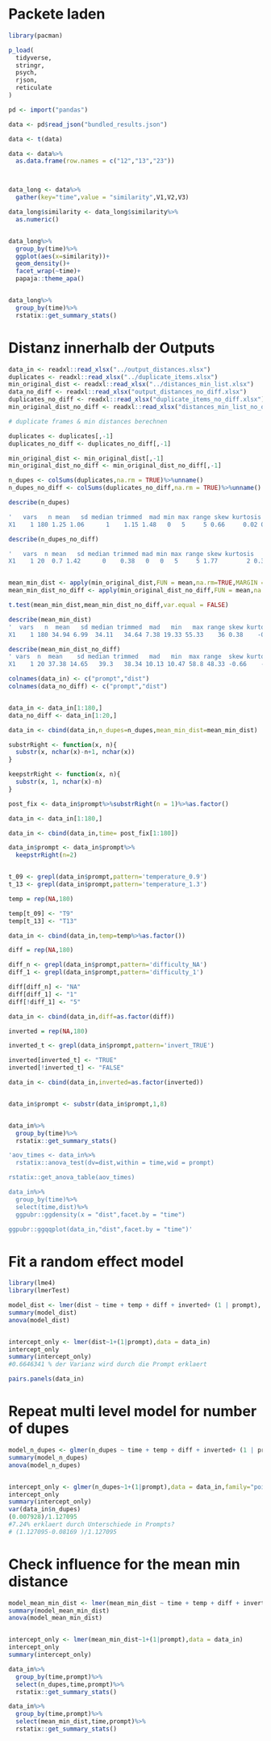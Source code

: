 # Packete laden

```r
library(pacman)

p_load(
  tidyverse,
  stringr,
  psych,
  rjson,
  reticulate
)
```



```r
pd <- import("pandas")

data <- pd$read_json("bundled_results.json")

data <- t(data)

data <- data%>%
  as.data.frame(row.names = c("12","13","23"))



data_long <- data%>%
  gather(key="time",value = "similarity",V1,V2,V3)

data_long$similarity <- data_long$similarity%>%
  as.numeric()


data_long%>%
  group_by(time)%>%
  ggplot(aes(x=similarity))+
  geom_density()+
  facet_wrap(~time)+
  papaja::theme_apa()


data_long%>%
  group_by(time)%>%
  rstatix::get_summary_stats()

```

# Distanz innerhalb der Outputs

```r
data_in <- readxl::read_xlsx("../output_distances.xlsx")
duplicates <- readxl::read_xlsx("../duplicate_items.xlsx")
min_original_dist <- readxl::read_xlsx("../distances_min_list.xlsx")
data_no_diff <- readxl::read_xlsx("output_distances_no_diff.xlsx")
duplicates_no_diff <- readxl::read_xlsx("duplicate_items_no_diff.xlsx")
min_original_dist_no_diff <- readxl::read_xlsx("distances_min_list_no_diff.xlsx")
```


```r
# duplicate frames & min distances berechnen

duplicates <- duplicates[,-1]
duplicates_no_diff <- duplicates_no_diff[,-1]

min_original_dist <- min_original_dist[,-1]
min_original_dist_no_diff <- min_original_dist_no_diff[,-1]

n_dupes <- colSums(duplicates,na.rm = TRUE)%>%unname()
n_dupes_no_diff <- colSums(duplicates_no_diff,na.rm = TRUE)%>%unname()

describe(n_dupes)

'   vars   n mean   sd median trimmed  mad min max range skew kurtosis   se
X1    1 180 1.25 1.06      1    1.15 1.48   0   5     5 0.66     0.02 0.08'

describe(n_dupes_no_diff)

'   vars  n mean   sd median trimmed mad min max range skew kurtosis   se
X1    1 20  0.7 1.42      0    0.38   0   0   5     5 1.77        2 0.32'


mean_min_dist <- apply(min_original_dist,FUN = mean,na.rm=TRUE,MARGIN = 2)%>%unname()
mean_min_dist_no_diff <- apply(min_original_dist_no_diff,FUN = mean,na.rm=TRUE,MARGIN = 2)%>%unname()

t.test(mean_min_dist,mean_min_dist_no_diff,var.equal = FALSE)

describe(mean_min_dist)
'  vars   n  mean   sd median trimmed  mad   min   max range skew kurtosis   se
X1    1 180 34.94 6.99  34.11   34.64 7.38 19.33 55.33    36 0.38    -0.32 0.52'

describe(mean_min_dist_no_diff)
' vars  n  mean    sd median trimmed   mad   min  max range  skew kurtosis   se
X1    1 20 37.38 14.65   39.3   38.34 10.13 10.47 58.8 48.33 -0.66    -0.74 3.27'

```


```r
colnames(data_in) <- c("prompt","dist")
colnames(data_no_diff) <- c("prompt","dist")


data_in <- data_in[1:180,]
data_no_diff <- data_in[1:20,]

data_in <- cbind(data_in,n_dupes=n_dupes,mean_min_dist=mean_min_dist)

substrRight <- function(x, n){
  substr(x, nchar(x)-n+1, nchar(x))
}

keepstrRight <- function(x, n){
  substr(x, 1, nchar(x)-n)
}

post_fix <- data_in$prompt%>%substrRight(n = 1)%>%as.factor()

data_in <- data_in[1:180,]

data_in <- cbind(data_in,time= post_fix[1:180])

data_in$prompt <- data_in$prompt%>%
  keepstrRight(n=2)


t_09 <- grepl(data_in$prompt,pattern='temperature_0.9')
t_13 <- grepl(data_in$prompt,pattern='temperature_1.3')

temp = rep(NA,180)

temp[t_09] <- "T9"
temp[t_13] <- "T13"

data_in <- cbind(data_in,temp=temp%>%as.factor())

diff = rep(NA,180)

diff_n <- grepl(data_in$prompt,pattern='difficulty_NA')
diff_1 <- grepl(data_in$prompt,pattern='difficulty_1')

diff[diff_n] <- "NA"
diff[diff_1] <- "1"
diff[!diff_1] <- "5"

data_in <- cbind(data_in,diff=as.factor(diff))

inverted = rep(NA,180)

inverted_t <- grepl(data_in$prompt,pattern='invert_TRUE')

inverted[inverted_t] <- "TRUE"
inverted[!inverted_t] <- "FALSE"

data_in <- cbind(data_in,inverted=as.factor(inverted))


data_in$prompt <- substr(data_in$prompt,1,8)


data_in%>%
  group_by(time)%>%
  rstatix::get_summary_stats()

'aov_times <- data_in%>%
  rstatix::anova_test(dv=dist,within = time,wid = prompt)

rstatix::get_anova_table(aov_times)

data_in%>%
  group_by(time)%>%
  select(time,dist)%>%
  ggpubr::ggdensity(x = "dist",facet.by = "time")

ggpubr::ggqqplot(data_in,"dist",facet.by = "time")'
```


# Fit a random effect model
```r
library(lme4)
library(lmerTest)

model_dist <- lmer(dist ~ time + temp + diff + inverted+ (1 | prompt), data = data_in)
summary(model_dist)
anova(model_dist)


intercept_only <- lmer(dist~1+(1|prompt),data = data_in)
intercept_only
summary(intercept_only)
#0.6646341 % der Varianz wird durch die Prompt erklaert

pairs.panels(data_in)
```

# Repeat multi level model for number of dupes
```r
model_n_dupes <- glmer(n_dupes ~ time + temp + diff + inverted+ (1 | prompt), data = data_in,family="poisson")
summary(model_n_dupes)
anova(model_n_dupes)


intercept_only <- glmer(n_dupes~1+(1|prompt),data = data_in,family="poisson")
intercept_only
summary(intercept_only)
var(data_in$n_dupes)
(0.007928)/1.127095
#7.24% erklaert durch Unterschiede in Prompts?
# (1.127095-0.08169 )/1.127095
```
# Check influence for the mean min distance

```r
model_mean_min_dist <- lmer(mean_min_dist ~ time + temp + diff + inverted+ (1 | prompt), data = data_in)
summary(model_mean_min_dist)
anova(model_mean_min_dist)


intercept_only <- lmer(mean_min_dist~1+(1|prompt),data = data_in)
intercept_only
summary(intercept_only)
```

```r
data_in%>%
  group_by(time,prompt)%>%
  select(n_dupes,time,prompt)%>%
  rstatix::get_summary_stats()

data_in%>%
  group_by(time,prompt)%>%
  select(mean_min_dist,time,prompt)%>%
  rstatix::get_summary_stats()


```


